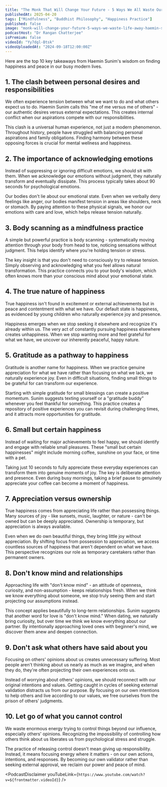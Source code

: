 ```yaml
---
title: "The Monk That Will Change Your Future - 5 Ways We All Waste Our Life Away... | Haemin Sunim"
publishedAt: 2025-04-20
tags: ["Mindfulness", "Buddhist Philosophy", "Happiness Practice"]
published: false
image: "monk-will-change-your-future-5-ways-we-waste-life-away-haemin-sunim.jpg"
podcastHost: "Dr Rangan Chatterjee"
isPremium: false
videoId: "Yy7dgl-Btsk"
videoUploadedAt: "2024-09-18T12:00:00Z"
---
```



<PodcastSummaryPageLayout frontmatter={frontmatter}>
Here are the top 10 key takeaways from Haemin Sunim's wisdom on finding happiness and peace in our busy modern lives.

## 1. The clash between personal desires and responsibilities

We often experience tension between what we want to do and what others expect us to do. Haemin Sunim calls this "me of me versus me of others" - our authentic desires versus external expectations. This creates internal conflict when our aspirations compete with our responsibilities.

This clash is a universal human experience, not just a modern phenomenon. Throughout history, people have struggled with balancing personal aspirations and family obligations. Finding harmony between these opposing forces is crucial for mental wellness and happiness.

## 2. The importance of acknowledging emotions

Instead of suppressing or ignoring difficult emotions, we should sit with them. When we acknowledge our emotions without judgment, they naturally transform and eventually dissipate. This process typically takes about 90 seconds for psychological emotions.

Our bodies don't lie about our emotional state. Even when we verbally deny feelings like anger, our bodies manifest tension in areas like shoulders, neck or stomach. By paying attention to these physical signals, we honor our emotions with care and love, which helps release tension naturally.

## 3. Body scanning as a mindfulness practice

A simple but powerful practice is body scanning - systematically moving attention through your body from head to toe, noticing sensations without judgment. This helps identify where you're holding tension or stress.

The key insight is that you don't need to consciously try to release tension. Simply observing and acknowledging what you feel allows natural transformation. This practice connects you to your body's wisdom, which often knows more than your conscious mind about your emotional state.

## 4. The true nature of happiness

True happiness isn't found in excitement or external achievements but in peace and contentment with what we have. Our default state is happiness, as evidenced by young children who naturally experience joy and presence.

Happiness emerges when we stop seeking it elsewhere and recognize it's already within us. The very act of constantly pursuing happiness elsewhere creates unhappiness. When we stop wanting more and feel grateful for what we have, we uncover our inherently peaceful, happy nature.

## 5. Gratitude as a pathway to happiness

Gratitude is another name for happiness. When we practice genuine appreciation for what we have rather than focusing on what we lack, we naturally experience joy. Even in difficult situations, finding small things to be grateful for can transform our experience.

Starting with simple gratitude for small blessings can create a positive momentum. Sunim suggests texting yourself or a "gratitude buddy" whenever you feel thankful for something. This practice creates a repository of positive experiences you can revisit during challenging times, and it attracts more opportunities for gratitude.

## 6. Small but certain happiness

Instead of waiting for major achievements to feel happy, we should identify and engage with reliable small pleasures. These "small but certain happinesses" might include morning coffee, sunshine on your face, or time with a pet.

Taking just 10 seconds to fully appreciate these everyday experiences can transform them into genuine moments of joy. The key is deliberate attention and presence. Even during busy mornings, taking a brief pause to genuinely appreciate your coffee can become a moment of happiness.

## 7. Appreciation versus ownership

True happiness comes from appreciating life rather than possessing things. Many sources of joy - like sunsets, music, laughter, or nature - can't be owned but can be deeply appreciated. Ownership is temporary, but appreciation is always available.

Even when we do own beautiful things, they bring little joy without appreciation. By shifting focus from possession to appreciation, we access countless sources of happiness that aren't dependent on what we have. This perspective recognizes our role as temporary caretakers rather than permanent owners.

## 8. Don't know mind and relationships

Approaching life with "don't know mind" - an attitude of openness, curiosity, and non-assumption - keeps relationships fresh. When we think we know everything about someone, we stop truly seeing them and start projecting our assumptions instead.

This concept applies beautifully to long-term relationships. Sunim suggests that another word for love is "don't know mind." When dating, we naturally bring curiosity, but over time we think we know everything about our partner. By intentionally approaching loved ones with beginner's mind, we discover them anew and deepen connection.

## 9. Don't ask what others have said about you

Focusing on others' opinions about us creates unnecessary suffering. Most people aren't thinking about us nearly as much as we imagine, and when they do, they're often projecting their own experiences onto us.

Instead of worrying about others' opinions, we should reconnect with our original intentions and values. Getting caught in cycles of seeking external validation distracts us from our purpose. By focusing on our own intentions to help others and live according to our values, we free ourselves from the prison of others' judgments.

## 10. Let go of what you cannot control

We waste enormous energy trying to control things beyond our influence, especially others' opinions. Recognizing the impossibility of controlling how others think about us liberates us from psychological stress and struggle.

The practice of releasing control doesn't mean giving up responsibility. Instead, it means focusing energy where it matters - on our own actions, intentions, and responses. By becoming our own validator rather than seeking external approval, we reclaim our power and peace of mind.

<PodcastDisclaimer
  youTubeLink={`https://www.youtube.com/watch?v=${frontmatter.videoId}`}
/>

</PodcastSummaryPageLayout>
